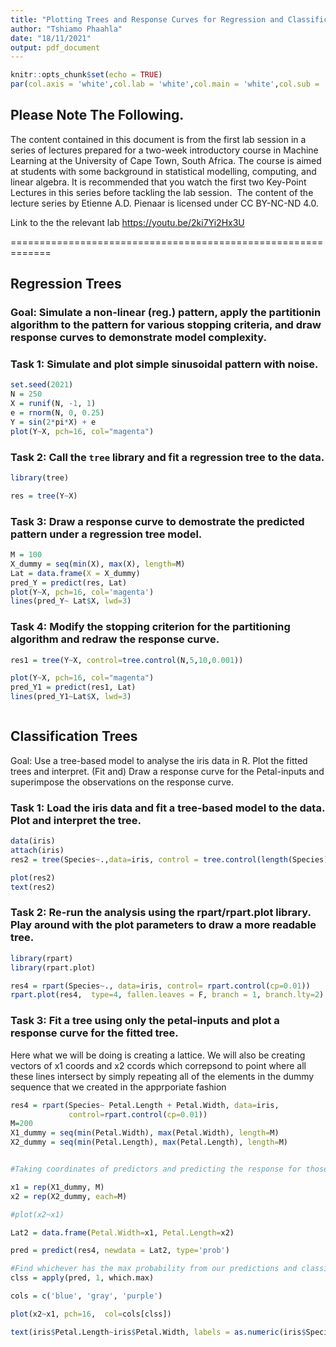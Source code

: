 ```yaml
---
title: "Plotting Trees and Response Curves for Regression and Classification Problems"
author: "Tshiamo Phaahla"
date: "18/11/2021"
output: pdf_document
---
```


```r
knitr::opts_chunk$set(echo = TRUE)
par(col.axis = 'white',col.lab = 'white',col.main = 'white',col.sub = 'white',fg = 'white',bg = 'black', lwd = 2)

```

## Please Note The Following.

The content contained in this document is from the first lab session in a series of lectures prepared for a two-week introductory course in Machine Learning at the University of Cape Town, South Africa. The course is aimed at students with some background in statistical modelling, computing, and linear algebra. It is recommended that you watch the first two Key-Point Lectures in this series before tackling the lab session.\  
The content of the lecture series by Etienne A.D. Pienaar is licensed under CC BY-NC-ND 4.0.\  

Link to the the relevant lab <https://youtu.be/2ki7Yi2Hx3U>\  


=============================================================

## Regression Trees

### Goal: Simulate a non-linear (reg.) pattern, apply the partitionin algorithm to the pattern for various stopping criteria, and draw response curves to demonstrate model complexity.

### Task 1: Simulate and plot simple sinusoidal pattern with noise.

```r

set.seed(2021)
N = 250
X = runif(N, -1, 1)
e = rnorm(N, 0, 0.25)
Y = sin(2*pi*X) + e
plot(Y~X, pch=16, col="magenta")

```

### Task 2: Call the `tree` library and fit a regression tree to the data.

```r

library(tree)

res = tree(Y~X)

```

### Task 3: Draw a response curve to demostrate the predicted pattern under a regression tree model.

```r

M = 100
X_dummy = seq(min(X), max(X), length=M)
Lat = data.frame(X = X_dummy)
pred_Y = predict(res, Lat)
plot(Y~X, pch=16, col='magenta')
lines(pred_Y~ Lat$X, lwd=3) 


```

### Task 4: Modify the stopping criterion for the partitioning algorithm and redraw the response curve.

```r

res1 = tree(Y~X, control=tree.control(N,5,10,0.001))

plot(Y~X, pch=16, col="magenta")
pred_Y1 = predict(res1, Lat)
lines(pred_Y1~Lat$X, lwd=3)



```

## Classification Trees

Goal: Use a tree-based model to analyse the iris data in R. Plot the fitted trees and interpret. (Fit and) Draw a response curve for the Petal-inputs and superimpose the observations on the response curve. 

### Task 1: Load the iris data and fit a tree-based model to the data. Plot and interpret the tree.

```r

data(iris)
attach(iris)
res2 = tree(Species~.,data=iris, control = tree.control(length(Species), 5, 10, mindev=0.01))

plot(res2)
text(res2)

```

### Task 2: Re-run the analysis using the rpart/rpart.plot library. Play around with the plot parameters to draw a more readable tree.

```r

library(rpart)
library(rpart.plot)

res4 = rpart(Species~., data=iris, control= rpart.control(cp=0.01))
rpart.plot(res4,  type=4, fallen.leaves = F, branch = 1, branch.lty=2)


```

### Task 3: Fit a tree using only the petal-inputs and plot a response curve for the fitted tree.

Here what we will be doing is creating a lattice. We will also be creating vectors of x1 coords and x2 ccords which correpsond to point where all these lines intersect by simply repeating all of the elements in the dummy sequence that we created in the apprporiate fashion

```r

res4 = rpart(Species~ Petal.Length + Petal.Width, data=iris, 
             control=rpart.control(cp=0.01))
M=200
X1_dummy = seq(min(Petal.Width), max(Petal.Width), length=M)
X2_dummy = seq(min(Petal.Length), max(Petal.Length), length=M)


#Taking coordinates of predictors and predicting the response for those coordinates

x1 = rep(X1_dummy, M)
x2 = rep(X2_dummy, each=M)

#plot(x2~x1)

Lat2 = data.frame(Petal.Width=x1, Petal.Length=x2)

pred = predict(res4, newdata = Lat2, type='prob')

#Find whichever has the max probability from our predictions and classify 
clss = apply(pred, 1, which.max)

cols = c('blue', 'gray', 'purple')

plot(x2~x1, pch=16,  col=cols[clss])

text(iris$Petal.Length~iris$Petal.Width, labels = as.numeric(iris$Species))

```







